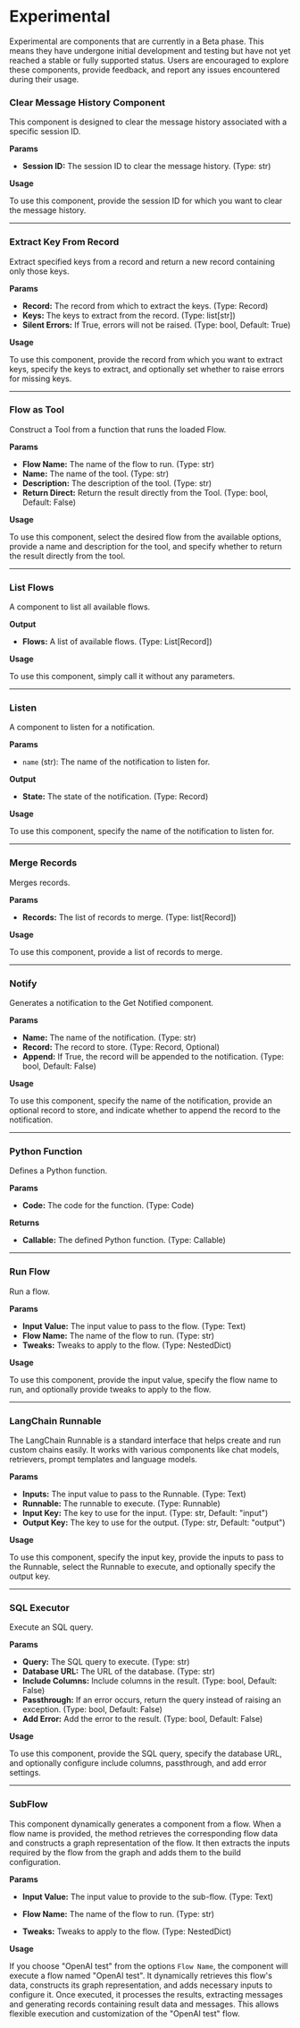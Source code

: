 
# Experimental

Experimental are components that are currently in a Beta phase. This means they have undergone initial development and testing but have not yet reached a stable or fully supported status. Users are encouraged to explore these components, provide feedback, and report any issues encountered during their usage. 

### Clear Message History Component

This component is designed to clear the message history associated with a specific session ID.

**Params**

- **Session ID:** The session ID to clear the message history. (Type: str)

**Usage**

To use this component, provide the session ID for which you want to clear the message history.

---

### Extract Key From Record

Extract specified keys from a record and return a new record containing only those keys.

**Params**

- **Record:** The record from which to extract the keys. (Type: Record)
- **Keys:** The keys to extract from the record. (Type: list[str])
- **Silent Errors:** If True, errors will not be raised. (Type: bool, Default: True)

**Usage**

To use this component, provide the record from which you want to extract keys, specify the keys to extract, and optionally set whether to raise errors for missing keys.

---

### Flow as Tool

Construct a Tool from a function that runs the loaded Flow.

**Params**

- **Flow Name:** The name of the flow to run. (Type: str)
- **Name:** The name of the tool. (Type: str)
- **Description:** The description of the tool. (Type: str)
- **Return Direct:** Return the result directly from the Tool. (Type: bool, Default: False)

**Usage**

To use this component, select the desired flow from the available options, provide a name and description for the tool, and specify whether to return the result directly from the tool.

---

### List Flows

A component to list all available flows.

**Output**

- **Flows:** A list of available flows. (Type: List[Record])

**Usage**

To use this component, simply call it without any parameters.

---

### Listen

A component to listen for a notification.

**Params**

- `name` (str): The name of the notification to listen for.

**Output**

- **State:** The state of the notification. (Type: Record)

**Usage**

To use this component, specify the name of the notification to listen for.

---

### Merge Records

Merges records.

**Params**

- **Records:** The list of records to merge. (Type: list[Record])

**Usage**

To use this component, provide a list of records to merge.

---

### Notify

Generates a notification to the Get Notified component.

**Params**

- **Name:** The name of the notification. (Type: str)
- **Record:** The record to store. (Type: Record, Optional)
- **Append:** If True, the record will be appended to the notification. (Type: bool, Default: False)

**Usage**

To use this component, specify the name of the notification, provide an optional record to store, and indicate whether to append the record to the notification.

---

### Python Function

Defines a Python function.

**Params**

- **Code:** The code for the function. (Type: Code)

**Returns**

- **Callable:** The defined Python function. (Type: Callable)

---

### Run Flow

Run a flow.

**Params**

- **Input Value:** The input value to pass to the flow. (Type: Text)
- **Flow Name:** The name of the flow to run. (Type: str)
- **Tweaks:** Tweaks to apply to the flow. (Type: NestedDict)

**Usage**

To use this component, provide the input value, specify the flow name to run, and optionally provide tweaks to apply to the flow.

---

### LangChain Runnable

 The LangChain Runnable is a standard interface that helps create and run custom chains easily. It works with various components like chat models, retrievers, prompt templates and language models.

**Params**

- **Inputs:** The input value to pass to the Runnable. (Type: Text)
- **Runnable:** The runnable to execute. (Type: Runnable)
- **Input Key:** The key to use for the input. (Type: str, Default: "input")
- **Output Key:** The key to use for the output. (Type: str, Default: "output")

**Usage**

To use this component, specify the input key, provide the inputs to pass to the Runnable, select the Runnable to execute, and optionally specify the output key.

---

### SQL Executor

Execute an SQL query.

**Params**

- **Query:** The SQL query to execute. (Type: str)
- **Database URL:** The URL of the database. (Type: str)
- **Include Columns:** Include columns in the result. (Type: bool, Default: False)
- **Passthrough:** If an error occurs, return the query instead of raising an exception. (Type: bool, Default: False)
- **Add Error:** Add the error to the result. (Type: bool, Default: False)

**Usage**

To use this component, provide the SQL query, specify the database URL, and optionally configure include columns, passthrough, and add error settings.

---

### SubFlow

This component dynamically generates a component from a flow. When a flow name is provided, the method retrieves the corresponding flow data and constructs a graph representation of the flow. It then extracts the inputs required by the flow from the graph and adds them to the build configuration.

**Params**

- **Input Value:** The input value to provide to the sub-flow. (Type: Text)

- **Flow Name:** The name of the flow to run. (Type: str)

- **Tweaks:** Tweaks to apply to the flow. (Type: NestedDict)

**Usage**

If you choose "OpenAI test" from the options `Flow Name`, the component will execute a flow named "OpenAI test". It dynamically retrieves this flow's data, constructs its graph representation, and adds necessary inputs to configure it. Once executed, it processes the results, extracting messages and generating records containing result data and messages. This allows flexible execution and customization of the "OpenAI test" flow.
